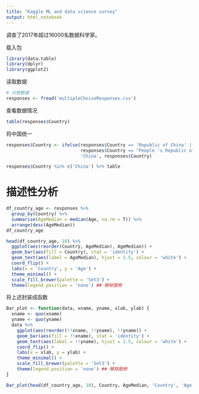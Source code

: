 ```yaml
---
title: "Kaggle ML and data science survey"
output: html_notebook
---
```


调查了2017年超过16000名数据科学家。

载入包
```r
library(data.table)
library(dplyr)
library(ggplot2)
```

读取数据
```r
# 问卷数据
responses <- fread('multipleChoiceResponses.csv')
```
查看数据情况
```r
table(responses$Country)
```
将中国统一
```r
responses$Country <- ifelse(responses$Country == 'Republic of China' | 
                            responses$Country == "People 's Republic of China",
                            'China', responses$Country)
```

```r
responses$Country %in% c('China') %>% table
```

# 描述性分析
```r
df_country_age <- responses %>% 
  group_by(Country) %>% 
  summarise(AgeMedian = median(Age, na.rm = T)) %>% 
  arrange(desc(AgeMedian))
df_country_age
```

```r
head(df_country_age, 10) %>% 
  ggplot(aes(reorder(Country, AgeMedian), AgeMedian)) +
  geom_bar(aes(fill = Country), stat = 'identity') +
  geom_text(aes(label = AgeMedian), hjust = 1.5, colour = 'white') +
  coord_flip() +
  labs(x = 'Country', y = 'Age') +
  theme_minimal() +
  scale_fill_brewer(palette = 'Set3') +
  theme(legend.position = 'none') ## 移除图例
```
将上述封装成函数
```r
Bar_plot <- function(data, xname, yname, xlab, ylab) {
  xname <- quo(xname)
  yname <- quo(yname)
  data %>% 
    ggplot(aes(reorder(!!xname, !!yname), !!yname)) +
    geom_bar(aes(fill = !!xname), stat = 'identity') +
    geom_text(aes(label = !!yname), hjust = 1.5, colour = 'white') +
    coord_flip() +
    labs(x = xlab, y = ylab) +
    theme_minimal() +
    scale_fill_brewer(palette = 'Set3') +
    theme(legend.position = 'none') ## 移除图例
}
```

```r
Bar_plot(head(df_country_age, 10), Country, AgeMedian, 'Country', 'Age')
```

